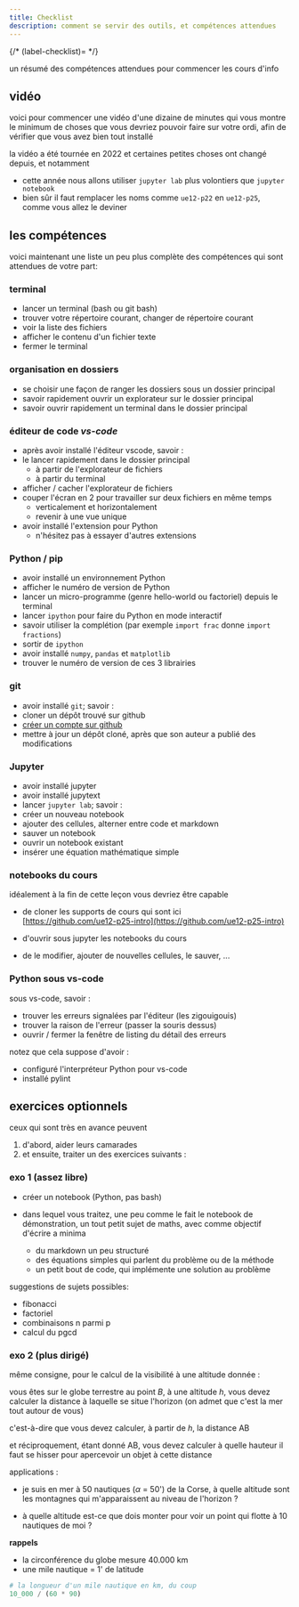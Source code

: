 ```yaml
---
title: Checklist
description: comment se servir des outils, et compétences attendues
---
```




<SidebarToggle />


{/* (label-checklist)= */}

un résumé des compétences attendues pour commencer les cours d'info

## vidéo

voici pour commencer une vidéo d'une dizaine de minutes qui vous montre le minimum de choses
que vous devriez pouvoir faire sur votre ordi, afin de vérifier que vous avez bien tout installé

<Admonition title="Un peu ancienne" type="danger">
la vidéo a été tournée en 2022 et certaines petites choses ont changé depuis, et notamment

* cette année nous allons utiliser `jupyter lab` plus volontiers que `jupyter notebook`
* bien sûr il faut remplacer les noms comme `ue12-p22` en `ue12-p25`, comme vous allez le deviner
</Admonition>

<YouTube id="i_ZcP7iNw-U"/>

## les compétences

voici maintenant une liste un peu plus complète des compétences qui sont attendues de votre part:

### terminal

* lancer un terminal (bash ou git bash)
* trouver votre répertoire courant, changer de répertoire courant
* voir la liste des fichiers
* afficher le contenu d'un fichier texte
* fermer le terminal

### organisation en dossiers

* se choisir une façon de ranger les dossiers sous un dossier principal
* savoir rapidement ouvrir un explorateur sur le dossier principal
* savoir ouvrir rapidement un terminal dans le dossier principal

### éditeur de code *vs-code*

* après avoir installé l'éditeur vscode, savoir :
* le lancer rapidement dans le dossier principal
  * à partir de l'explorateur de fichiers
  * à partir du terminal
* afficher / cacher l'explorateur de fichiers
* couper l'écran en 2 pour travailler sur deux fichiers en même temps
  * verticalement et horizontalement
  * revenir à une vue unique
* avoir installé l'extension pour Python
  * n'hésitez pas à essayer d'autres extensions

### Python / pip

* avoir installé un environnement Python
* afficher le numéro de version de Python
* lancer un micro-programme (genre hello-world ou factoriel) depuis le terminal
* lancer `ipython` pour faire du Python en mode interactif
* savoir utiliser la complétion (par exemple `import frac` donne `import fractions`)
* sortir de `ipython`
* avoir installé `numpy`, `pandas` et `matplotlib`
* trouver le numéro de version de ces 3 librairies

### git

* avoir installé `git`; savoir :
* cloner un dépôt trouvé sur github
* [créer un compte sur github](https://github.com/)
* mettre à jour un dépôt cloné, après que son auteur a publié des modifications

### Jupyter

* avoir installé jupyter
* avoir installé jupytext
* lancer `jupyter lab`; savoir :
* créer un nouveau notebook
* ajouter des cellules, alterner entre code et markdown
* sauver un notebook
* ouvrir un notebook existant
* insérer une équation mathématique simple

### notebooks du cours

idéalement à la fin de cette leçon vous devriez être capable

* de cloner les supports de cours qui sont ici  
  [https://github.com/ue12-p25-intro](https://github.com/ue12-p25-intro)

* d'ouvrir sous jupyter les notebooks du cours
* de le modifier, ajouter de nouvelles cellules, le sauver, ...

### Python sous vs-code

sous vs-code, savoir :

* trouver les erreurs signalées par l'éditeur (les zigouigouis)
* trouver la raison de l'erreur (passer la souris dessus)
* ouvrir / fermer la fenêtre de listing du détail des erreurs

notez que cela suppose d'avoir :

* configuré l'interpréteur Python pour vs-code
* installé pylint

## exercices optionnels

ceux qui sont très en avance peuvent

1. d'abord, aider leurs camarades
1. et ensuite, traiter un des exercices suivants :

### exo 1 (assez libre)

* créer un notebook (Python, pas bash)
* dans lequel vous traitez, une peu comme le fait le notebook de démonstration, un tout
  petit sujet de maths, avec comme objectif d'écrire a minima

  * du markdown un peu structuré
  * des équations simples qui parlent du problème ou de la méthode
  * un petit bout de code, qui implémente une solution au problème

suggestions de sujets possibles:

* fibonacci
* factoriel
* combinaisons n parmi p
* calcul du pgcd

### exo 2 (plus dirigé)

même consigne, pour le calcul de la visibilité à une altitude donnée :

vous êtes sur le globe terrestre au point $B$, à une altitude $h$, vous devez
calculer la distance à laquelle se situe l'horizon (on admet que c'est la mer tout autour
de vous)

c'est-à-dire que vous devez calculer, à partir de $h$, la distance AB

et réciproquement, étant donné AB, vous devez calculer à quelle hauteur il faut se hisser
pour apercevoir un objet à cette distance

<ImageLoader filename="illustration-earth.svg" />

applications :

* je suis en mer à 50 nautiques ($\alpha$ = 50') de la Corse, à quelle altitude sont les
  montagnes qui m'apparaissent au niveau de l'horizon ?

* à quelle altitude est-ce que dois monter pour voir un point qui flotte à 10 nautiques de
  moi ?

**rappels**

* la circonférence du globe mesure 40.000 km
* une mile nautique = 1' de latitude

```python
# la longueur d'un mile nautique en km, du coup
10_000 / (60 * 90)
```
